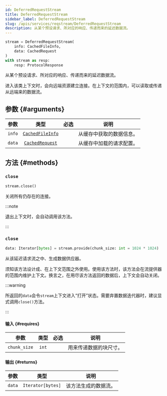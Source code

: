 ```yaml
---
id: DeferredRequestStream
title: DeferredRequestStream
sidebar_label: DeferredRequestStream
slug: /apis/services/reqstream/DeferredRequestStream
description: 从某个预设请求、所对应的响应、传递而来的延迟数据流。
---
```





<APITopBar
  type="class"
  isPrivate={true}
  isContext={true}
  source="services.reqstream.DeferredRequestStream"
/>

```python
stream = DeferredRequestStream(
    info: CachedFileInfo,
    data: CachedRequest
)
with stream as resp:
    resp: ProtocolResponse
```

从某个预设请求、所对应的响应、传递而来的延迟数据流。

进入该类上下文时，会向远端资源建立连接。在上下文的范围内，可以读取或传递从远端来的数据流。

## 参数 {#arguments}

|  参数  |                             类型                              |               必选                | <center>说明</center>    |
| :----: | :-----------------------------------------------------------: | :-------------------------------: | ------------------------ |
| `info` | [`CachedFileInfo`](../../caches/typehints/CachedFileInfo.mdx) | <InlineIcon icon={vsiCheckIcon}/> | 从缓存中获取的数据信息。 |
| `data` |  [`CachedRequest`](../../caches/typehints/CachedRequest.mdx)  | <InlineIcon icon={vsiCheckIcon}/> | 从缓存中加载的请求配置。 |

## 方法 {#methods}

### <IconObjType type="method"/> `close`

```python
stream.close()
```

关闭所有仍存在的连接。

:::note

退出上下文时，会自动调用该方法。

:::

### <IconObjType type="method"/> `close`

```python
data: Iterator[bytes] = stream.provide(chunk_size: int = 1024 * 1024)
```

从该延迟请求流之中、生成数据供应器。

须知该方法设计成、在上下文范围之外使用。使用该方法时，该方法会在流提供器的范围内维护上下文。换言之，在用尽该方法返回的数据后，上下文会自动关闭。

:::warning

所返回的`data`会令`stream`上下文进入“打开”状态。需要弃置数据迭代器时，建议显式调用`close()`方法。

:::

#### 输入 {#requires}

|     参数     | 类型  | 必选 | <center>说明</center>  |
| :----------: | :---: | :--: | ---------------------- |
| `chunk_size` | `int` |      | 用来传递数据的块尺寸。 |

#### 输出 {#returns}

|  参数  |       类型        | <center>说明</center> |
| :----: | :---------------: | :-------------------- |
| `data` | `Iterator[bytes]` | 该方法生成的数据流。  |

